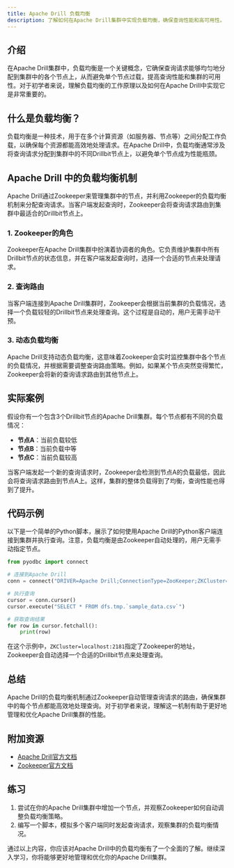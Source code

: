 ```yaml
---
title: Apache Drill 负载均衡
description: 了解如何在Apache Drill集群中实现负载均衡，确保查询性能和高可用性。
---
```


## 介绍

在Apache Drill集群中，负载均衡是一个关键概念，它确保查询请求能够均匀地分配到集群中的各个节点上，从而避免单个节点过载，提高查询性能和集群的可用性。对于初学者来说，理解负载均衡的工作原理以及如何在Apache Drill中实现它是非常重要的。

## 什么是负载均衡？

负载均衡是一种技术，用于在多个计算资源（如服务器、节点等）之间分配工作负载，以确保每个资源都能高效地处理请求。在Apache Drill中，负载均衡通常涉及将查询请求分配到集群中的不同Drillbit节点上，以避免单个节点成为性能瓶颈。

## Apache Drill 中的负载均衡机制

Apache Drill通过Zookeeper来管理集群中的节点，并利用Zookeeper的负载均衡机制来分配查询请求。当客户端发起查询时，Zookeeper会将查询请求路由到集群中最适合的Drillbit节点上。

### 1. Zookeeper的角色

Zookeeper在Apache Drill集群中扮演着协调者的角色。它负责维护集群中所有Drillbit节点的状态信息，并在客户端发起查询时，选择一个合适的节点来处理请求。

### 2. 查询路由

当客户端连接到Apache Drill集群时，Zookeeper会根据当前集群的负载情况，选择一个负载较轻的Drillbit节点来处理查询。这个过程是自动的，用户无需手动干预。

### 3. 动态负载均衡

Apache Drill支持动态负载均衡，这意味着Zookeeper会实时监控集群中各个节点的负载情况，并根据需要调整查询路由策略。例如，如果某个节点突然变得繁忙，Zookeeper会将新的查询请求路由到其他节点上。

## 实际案例

假设你有一个包含3个Drillbit节点的Apache Drill集群。每个节点都有不同的负载情况：

- **节点A**：当前负载较低
- **节点B**：当前负载中等
- **节点C**：当前负载较高

当客户端发起一个新的查询请求时，Zookeeper会检测到节点A的负载最低，因此会将查询请求路由到节点A上。这样，集群的整体负载得到了均衡，查询性能也得到了提升。

## 代码示例

以下是一个简单的Python脚本，展示了如何使用Apache Drill的Python客户端连接到集群并执行查询。注意，负载均衡是由Zookeeper自动处理的，用户无需手动指定节点。

```python
from pyodbc import connect

# 连接到Apache Drill
conn = connect("DRIVER=Apache Drill;ConnectionType=ZooKeeper;ZKCluster=localhost:2181", autocommit=True)

# 执行查询
cursor = conn.cursor()
cursor.execute("SELECT * FROM dfs.tmp.`sample_data.csv`")

# 获取查询结果
for row in cursor.fetchall():
    print(row)
```

在这个示例中，`ZKCluster=localhost:2181`指定了Zookeeper的地址，Zookeeper会自动选择一个合适的Drillbit节点来处理查询。

## 总结

Apache Drill的负载均衡机制通过Zookeeper自动管理查询请求的路由，确保集群中的每个节点都能高效地处理查询。对于初学者来说，理解这一机制有助于更好地管理和优化Apache Drill集群的性能。

## 附加资源

- [Apache Drill官方文档](https://drill.apache.org/docs/)
- [Zookeeper官方文档](https://zookeeper.apache.org/doc/current/)

## 练习

1. 尝试在你的Apache Drill集群中增加一个节点，并观察Zookeeper如何自动调整负载均衡策略。
2. 编写一个脚本，模拟多个客户端同时发起查询请求，观察集群的负载均衡情况。

通过以上内容，你应该对Apache Drill中的负载均衡有了一个全面的了解。继续深入学习，你将能够更好地管理和优化你的Apache Drill集群。